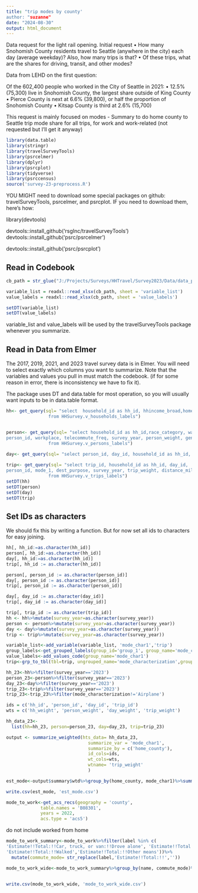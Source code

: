 ```yaml
---
title: "trip modes by county'
author: "suzanne"
date: "2024-08-30"
output: html_document
---
```


Data request for the light rail opening.
Initial request
•	How many Snohomish County residents travel to Seattle (anywhere in the city) each day (average weekday)? Also, how many trips is that?
•	Of these trips, what are the shares for driving, transit, and other modes?

Data from LEHD on the first question:

 
Of the 602,400 people who worked in the City of Seattle in 2021:
•	12.5% (75,300) live in Snohomish County, the largest share outside of King County
•	Pierce County is next at 6.6% (39,800), or half the proportion of Snohomish County
•	Kitsap County is third at 2.6% (15,700)


This request is mainly focused on modes -
Summary to do home county to Seattle trip mode share
for all trips, for work and work-related (not requested but I'll get it anyway)

```r
library(data.table)
library(stringr)
library(travelSurveyTools)
library(psrcelmer)
library(dplyr)
library(psrcplot)
library(tidyverse)
library(psrccensus)
source('survey-23-preprocess.R')
```

YOU MIGHT need to download some special packages on github: travelSurveyTools, psrcelmer, and psrcplot. IF you need to download them, here's how:

library(devtools)

devtools::install_github('rsgInc/travelSurveyTools') devtools::install_github('psrc/psrcelmer')

devtools::install_github('psrc/psrcplot')

## Read in Codebook

```r
cb_path = str_glue("J:/Projects/Surveys/HHTravel/Survey2023/Data/data_published/PSRC_Codebook_2023_v1.xlsx")

variable_list = readxl::read_xlsx(cb_path, sheet = 'variable_list')
value_labels = readxl::read_xlsx(cb_path, sheet = 'value_labels')

setDT(variable_list)
setDT(value_labels)
```

variable_list and value_labels will be used by the travelSurveyTools package whenever you summarize.

## Read in Data from Elmer

The 2017, 2019, 2021, and 2023 travel survey data is in Elmer. You will need to select exactly which columns you want to summarize. Note that the variables and values you pull in must match the codebook. (if for some reason in error, there is inconsistency we have to fix it).

The package uses DT and data.table for most operation, so you will usually want inputs to be in data.table format.


```r
hh<- get_query(sql= "select  household_id as hh_id, hhincome_broad,home_jurisdiction, home_county, hh_weight,vehicle_count, home_rgcname, home_lat, home_lng, survey_year, hh_race_category
                from HHSurvey.v_households_labels")


person<- get_query(sql= "select household_id as hh_id,race_category, walk_freq, bike_freq, transit_freq,
person_id, workplace, telecommute_freq, survey_year, person_weight, gender, age, sexuality, industry,office_available, commute_freq, education, work_lat, work_lng , work_rgcname, work_jurisdiction, work_county, share_1, share_2, share_3, share_4, share_5
                from HHSurvey.v_persons_labels")
                
day<- get_query(sql= "select person_id, day_id, household_id as hh_id, telework_time, day_weight , survey_year from HHSurvey.v_days_labels")

trip<- get_query(sql= "select trip_id, household_id as hh_id, day_id,
person_id, mode_1, dest_purpose, survey_year, trip_weight, distance_miles, mode_characterization, travelers_total, dest_jurisdiction, dest_county 
                from HHSurvey.v_trips_labels")
setDT(hh)
setDT(person)
setDT(day)
setDT(trip)
```

## Set IDs as characters

We should fix this by writing a function. But for now set all ids to characters for easy joining.

```r

hh[, hh_id:=as.character(hh_id)]
person[, hh_id:=as.character(hh_id)]
day[, hh_id:=as.character(hh_id)]
trip[, hh_id := as.character(hh_id)]

person[, person_id := as.character(person_id)]
day[, person_id := as.character(person_id)]
trip[, person_id := as.character(person_id)]

day[, day_id := as.character(day_id)]
trip[, day_id := as.character(day_id)]

trip[, trip_id := as.character(trip_id)]
hh <- hh%>%mutate(survey_year=as.character(survey_year))
person <- person%>%mutate(survey_year=as.character(survey_year))
day <- day%>%mutate(survey_year=as.character(survey_year))
trip <- trip%>%mutate(survey_year=as.character(survey_year))
```


```r
variable_list<-add_variable(variable_list, 'mode_char1','trip')
group_labels<-get_grouped_labels(group_id='group_1', group_name='mode_char1')
value_labels<-add_values_code(group_name='mode_char1')
trip<-grp_to_tbl(tbl=trip, ungrouped_name='mode_characterization',grouped_name='mode_char1')
```

```r
hh_23<-hh%>%filter(survey_year=='2023')
person_23<-person%>%filter(survey_year=='2023')
day_23<-day%>%filter(survey_year=='2023')
trip_23<-trip%>%filter(survey_year=='2023')
trip_23<-trip_23%>%filter(mode_characterization!='Airplane')

ids = c('hh_id', 'person_id', 'day_id', 'trip_id')
wts = c('hh_weight', 'person_weight', 'day_weight', 'trip_weight')
```




```r
hh_data_23<-
  list(hh=hh_23, person=person_23, day=day_23, trip=trip_23)
```


```r
output <- summarize_weighted(hts_data= hh_data_23,
                               summarize_var = 'mode_char1',
                               summarize_by = c('home_county'),
                               id_cols=ids,
                               wt_cols=wts,
                               wtname= 'trip_weight'
                               )
```
```r
est_mode<-output$summary$wtd%>%group_by(home_county, mode_char1)%>%summarize(est=sum(est))%>%pivot_wider(names_from= home_county, values_from=est)
```


```r
write.csv(est_mode, 'est_mode.csv')
```






```r
mode_to_work<-get_acs_recs(geography = 'county',
             table.names = 'B08301',
             years = 2022,
             acs.type = 'acs5')
```

do not include worked from home

```r
mode_to_work_summary<-mode_to_work%>%filter(label %in% c(	
'Estimate!!Total:!!Car, truck, or van:!!Drove alone', 'Estimate!!Total:!!Car, truck, or van:!!Carpooled:','Estimate!!Total:!!Public transportation (excluding taxicab):', 'Estimate!!Total:!!Taxicab','Estimate!!Total:!!Motorcycle','Estimate!!Total:!!Bicycle',
'Estimate!!Total:!!Walked','Estimate!!Total:!!Other means'))%>%
  mutate(commute_mode= str_replace(label,'Estimate!!Total:!!',''))

```

```r
mode_to_work_wide<-mode_to_work_summary%>%group_by(name, commute_mode)%>%summarize(estimate=sum(estimate))%>%mutate(commute_mode1=if_else(commute_mode %in% c('Motorcycle', 'Taxicab') , 'Car, truck, or van:!!Drove alone', commute_mode))%>%group_by(name,commute_mode1)%>%summarize(estimate=sum(estimate))%>%pivot_wider(names_from=name, values_from=estimate)
                                                                                                          
```

```r
write.csv(mode_to_work_wide, 'mode_to_work_wide.csv')
```

